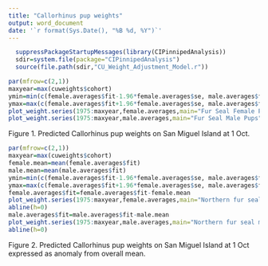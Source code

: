 ---
title: "Callorhinus pup weights"
output: word_document
date: '`r format(Sys.Date(), "%B %d, %Y")`'
---


```{r,results="hide",echo=FALSE}
  suppressPackageStartupMessages(library(CIPinnipedAnalysis))
  sdir=system.file(package="CIPinnipedAnalysis")
  source(file.path(sdir,"CU_Weight_Adjustment_Model.r"))
```


```{r,echo=FALSE,fig.width=6,fig.height=7,dpi=300}
par(mfrow=c(2,1))
maxyear=max(cuweights$cohort)
ymin=min(c(female.averages$fit-1.96*female.averages$se, male.averages$fit-1.96*male.averages$se))*.9
ymax=max(c(female.averages$fit+1.96*female.averages$se, male.averages$fit+1.96*male.averages$se))*1.1
plot_weight.series(1975:maxyear,female.averages,main="Fur Seal Female Pups",ylim=c(ymin,ymax),date="1 Oct")
plot_weight.series(1975:maxyear,male.averages,main="Fur Seal Male Pups",ylim=c(ymin,ymax),date="1 Oct")
```

Figure 1. Predicted Callorhinus pup weights on San Miguel Island at 1 Oct. 


```{r,echo=FALSE,fig.width=6,fig.height=7,dpi=300}
par(mfrow=c(2,1))
maxyear=max(cuweights$cohort)
female.mean=mean(female.averages$fit)
male.mean=mean(male.averages$fit)
ymin=min(c(female.averages$fit-1.96*female.averages$se, male.averages$fit-1.96*male.averages$se))*.9
ymax=max(c(female.averages$fit+1.96*female.averages$se, male.averages$fit+1.96*male.averages$se))*1.1
female.averages$fit=female.averages$fit-female.mean
plot_weight.series(1975:maxyear,female.averages,main="Northern fur seal female pups",ylim=c(ymin-female.mean,ymax-female.mean),date="1 Oct")
abline(h=0)
male.averages$fit=male.averages$fit-male.mean
plot_weight.series(1975:maxyear,male.averages,main="Northern fur seal male pups",ylim=c(ymin-male.mean,ymax-male.mean),date="1 Oct")
abline(h=0)
```

Figure 2. Predicted Callorhinus pup weights on San Miguel Island at 1 Oct expressed as anomaly from overall mean. 

